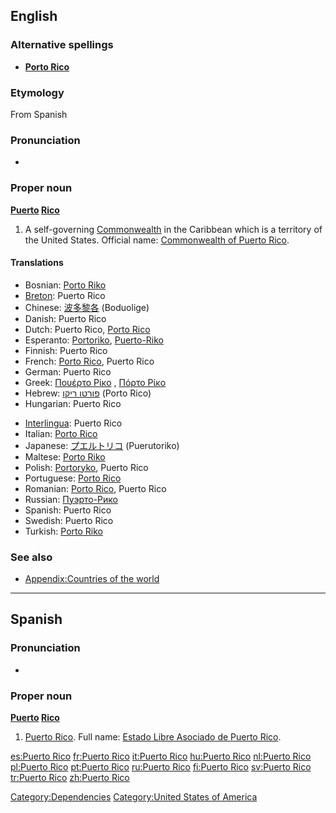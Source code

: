 ==English==

===Alternative spellings===
* '''[[Porto Rico]]'''

===Etymology===
From Spanish

===Pronunciation===
* {{a|US}} {{IPA|/ˌpɔɹɾɚˈɹikoʊ/}}

===Proper noun===
{{wikipedia}}
'''[[puerto|Puerto]] [[rico|Rico]]'''

# A self-governing [[Commonwealth]] in the Caribbean which is a territory of the United States. Official name: [[Commonwealth of Puerto Rico]].

====Translations====

{{trans-top|Caribbean Commonwealth}}
* Bosnian: [[Porto Riko]] {{m}}
* [[Breton]]: Puerto Rico
* Chinese: [[波多黎各]] (Boduolige)
* Danish: Puerto Rico
* Dutch: Puerto Rico, [[Porto Rico]]
* Esperanto: [[Portoriko]], [[Puerto-Riko]]
* Finnish: Puerto Rico
* French: [[Porto Rico]], Puerto Rico
* German: Puerto Rico
* Greek: [[Πουέρτο Ρίκο]] {{n}}, [[Πόρτο Ρίκο]] {{n}}
* Hebrew: [[פורטו ריקו]] (Porto Rico)
* Hungarian: Puerto Rico
{{trans-mid}}
* [[Interlingua]]: Puerto Rico
* Italian: [[Porto Rico]] {{m}}
* Japanese: [[プエルトリコ]] (Puerutoriko)
* Maltese: [[Porto Riko]]
* Polish: [[Portoryko]], Puerto Rico
* Portuguese: [[Porto Rico]]
* Romanian: [[Porto Rico]], Puerto Rico
* Russian: [[Пуэрто-Рико]]
* Spanish: Puerto Rico
* Swedish: Puerto Rico
* Turkish: [[Porto Riko]]
{{trans-bottom}}

===See also===
* [[Appendix:Countries of the world]]

[[Category:Dependencies]]
[[Category:United States of America]]

----

==Spanish==

===Pronunciation===
* {{IPA|/ˌpwertoˈriko/|lang=es}}

===Proper noun===
'''[[puerto|Puerto]] [[rico|Rico]]'''

# [[Puerto Rico#English|Puerto Rico]]. Full name: [[Estado Libre Asociado de Puerto Rico]].

[[es:Puerto Rico]]
[[fr:Puerto Rico]]
[[it:Puerto Rico]]
[[hu:Puerto Rico]]
[[nl:Puerto Rico]]
[[pl:Puerto Rico]]
[[pt:Puerto Rico]]
[[ru:Puerto Rico]]
[[fi:Puerto Rico]]
[[sv:Puerto Rico]]
[[tr:Puerto Rico]]
[[zh:Puerto Rico]]